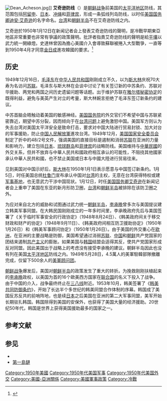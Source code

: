[[File:Dean_Acheson.jpg|thumb]]]]
'''艾奇逊防线'''（{{lang-en|Acheson Line}}）是[[朝鲜战争|朝鲜战争]]前美国的[[太平洋地区|太平洋地区]]防线，其范围包括[[阿留申|阿留申]]、[[日本|日本]]、[[冲绳|冲绳]]和[[菲律宾|菲律宾]]，形成一条弧线列岛防线，以时任[[美国国务卿|美国国务卿]][[迪安·艾奇逊|迪安·艾奇逊]]的名字命名。[[台湾|台湾]]和[[朝鲜半岛|朝鲜半岛]]不在艾奇逊防线之内。{{r|宋成有|方秀玉|执政党|张伟|page1=27|page2=151-152|page3=52-53}}

艾奇逊於1950年1月12日在新闻记者会上發表艾奇逊防线的聲明，是冷戰早期東亞地區非常重要也非常有爭議的政策聲明。批評者指責艾奇逊防线的聲明是給[[平壤|平壤]]以武力統一開綠燈。史達林曾因為擔心美國介入會導致蘇聯被捲入大型戰爭，一直等到1950年4月才同意[[金日成|金日成]]進攻韓國的要求。<ref>{{Cite journal | volume=XXII |issue=1 |date=Spring 2002 | title=Dean Acheson's Press Club Speech Reexamined | author=James I. Matray | url=https://journals.lib.unb.ca/index.php/jcs/article/view/366/578 | journal=Journal of Conflict Studies}}</ref>

==历史==
1949年12月16日，[[毛泽东|毛泽东]]在[[中华人民共和国|中华人民共和国]]刚刚成立不久，以为[[斯大林|斯大林]]庆祝70大寿为名访问[[苏联|苏联]]。毛泽东与斯大林在会谈中讨论了有关签订新的中苏条约、苏联对华援助、两党和两国之间历史遗留问题等话题。出于维护苏联在[[雅尔塔协议|雅尔塔秘密协定]]的既得利益，避免与美英产生对立的考量，斯大林婉言拒绝了毛泽东签订新条约的建议。{{r|宋成有|page=26}}

中苏首脑会晤触动着美国的敏感神经。[[美国国务院|美国国务院]]的外交官们不希望中国与苏联紧密靠近，期望中苏分裂，因而倾向于在[[台湾问题|台湾问题]]上避免激怒中国。美国军方则认为失去台湾对美国太平洋安全是致命打击，要求对中国大陆进行贸易封锁、加大对台的军事援助，防止[[中国人民解放軍|中国人民解放軍]]進攻台湾。1949年12月，[[美国国家安全委员会|美国国家安全委员会]]制定了折中的48/2号文件，强调美国的直接目标是遏制和消弱[[苏联|苏联]]在亚洲的力量和影响力，建立包括[[日本|日本]]、[[琉球群岛|琉球群岛]]和[[菲律宾|菲律宾]]的战略防线。美国维持与[[中華民國|中華民國]]的外交关系，但并不放弃与中華人民共和國政府相互承认的可能性，不阻挠其他國家承认中華人民共和國，也不禁止美国或日本与中國大陸进行贸易往来。{{r|宋成有|page=27}}

见到美国对中国示好后，[[斯大林|斯大林]]在1950年1月1日表示愿意与中国签订新条约。1月5日，时任美国总统[[杜鲁门|杜鲁门]]宣布承认中国对[[台湾|台湾]]的主权，无意在台湾获得特权或建[[军事基地|军事基地]]，也无意武力干涉中国现状。1月12日，时任[[美国国务卿|美国国务卿]][[迪安·艾奇逊|艾奇逊]]在新闻记者会上重申了美国在东亚的新月形防卫圈，[[台湾|台湾]]和[[朝鲜半岛|朝鲜半岛]]被排除在该防卫圈之外。{{r|宋成有|方秀玉|张伟|page1=27|page2=151 -152}}

为应对来自北方的威胁和试图通过武力统一[[朝鲜半岛|朝鲜半岛]]，[[李承晚|李承晚]]曾多次与美国提议建立韩美军事同盟。在大韩民国刚刚成立的一年多时间里，李承晚政府先后与美国签署了《关于临时军事安全的行政协定》（1948年8月24日）、《韩美政府间关于移交财政和财产的协定》（1948年9月11日）、《韩美政府间相互防卫援助协定》（1950年1月26日）和《韩美军事顾问协定》（1950年1月26日）{{r|董向荣|宋成有|page1=260|page2=29-30}}。由于美国的外交重心在[[欧洲|欧洲]]，在亚洲的主要战略是防御，美国希望通过消弱[[苏联|苏联]]、[[中华人民共和国|中国]]和[[朝鲜|朝鲜]]共产党国家的团结来遏制[[共产主义|共产主义]]的膨胀。如果美国与[[韩国|韩国]]结盟会适得其反，使共产党国家形成反对同盟。因此美国出于战略上的考虑没有接受李承晚的建议。朝鲜半岛因此也没有列在美国[[太平洋地区|太平洋地区]]防线之内{{r|方秀玉|执政党|宋成有|page1=151 -152|page2=52-53|page3=27}}。1949年5月28日，4.5萬人的美軍駐韓部隊撤離完成，仅留下500余人的[[驻韩美军顾问团|美軍顾问团]]{{r|执政党| page=53}}。

[[朝鲜战争|朝鲜战争]]爆发后，美国对[[朝鲜半岛|朝鲜半岛]]的政策发生了重大的转折。为挽救刚刚扶植起来的[[李承晚|李承晚]]政权，以美国为首的16个歐美西方国家在[[联合国|联合国]]的名义下投入了战争。由于中国的介入，战争最终终止在[[三八线|三八线]]附近。{{r|董向荣|page=260-261}}1953年10月，韩美签署了《[[韩美共同防御条约|韩美共同防御条约]]》，开始了长达半个多世纪的韩美同盟合作体制的序幕。韩国成了美国反苏反共的前哨阵地，也是续[[日本|日本]]之后美国在亚洲的第二大军事同盟，美军开始长期驻扎韩国。韩国除得到美国的安保外，也获得了美国大量的经济援助。20世纪50年代，韩国是世界上获得美国援助最多的国家之一。{{r|执政党|方秀玉|page1=53|page2=153-154}}

==参考文献==
{{Reflist|refs=
<ref name="方秀玉">{{cite book |author=方秀玉 |coauthors= |title=《战后韩国外交与中国-理论与政策分析》|year=2011年12月 |publisher=上海辞书出版社 |location=上海| ISBN =978-7-5326-3500-9}}</ref>
<ref name="宋成有">{{cite book |author=宋成有等著|coauthors= |title=《中韩关系史-现代卷》|year=2014年1月 |publisher=社会科学出版社 |location=北京 | ISBN =978-7-5097-5142-8}}</ref>
<ref name="执政党">{{cite book |author=张光军主编 |coauthors= |title=《韩国执政党研究》 |year=2010年11月 |publisher=广东世界图书出版公司 |location=广州|ISBN=978-7-5100-2914-1 }}</ref>
<ref name="董向荣">{{cite book | language = | author = 董向荣 | coauthors =  | title=《韩国》| date =2009年5月 | location =北京 | publisher =社会科学文献出版社 | ISBN = 9787509707326 }}</ref>
<ref name="张伟">{{cite journal |title=对蒋介石实施“撒手政策”将台湾排除在防线之外 杜鲁门曾想放弃支持台湾 |author=张伟 | coauthors =  |journal=《协商论坛》 |date=2007年05期}}</ref>
}}

==参见==
{{Portal box|國際關係|美國}}
*{{Link-ko|麦克阿瑟线|맥아더 라인}}
*[[第一島鏈|第一島鏈]]


[[Category:1950年美國|Category:1950年美國]]
[[Category:1950年代美国军事|Category:1950年代美国军事]]
[[Category:1950年代美国外交|Category:1950年代美国外交]]
[[Category:美國-亞洲關係|Category:美國-亞洲關係]]
[[Category:美國軍事政策|Category:美國軍事政策]]
[[Category:冷戰|Category:冷戰]]